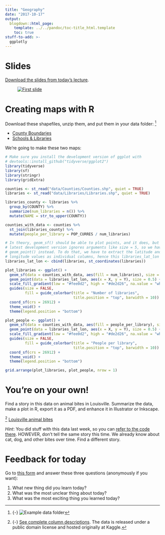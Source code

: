 ```yaml
---
title: "Geography"
date: "2017-10-17"
output:
  blogdown::html_page:
    template: ../../pandoc/toc-title_html.template
    toc: true
stuff-to-add: >-
  ggplotly
---
```


# Slides

[Download the slides from today's lecture](/slides/MPA-635_2017-10-17.pdf).

<figure>
[![First slide](/images/slides/slides_2017-10-17.png)](/slides/MPA-635_2017-10-17.pdf)
</figure>


# Creating maps with R

Download these shapefiles, unzip them, and put them in your data folder: ^[{-} ![Example data folder](/images/class/data-folder-shapefiles.png)]

- [County Boundaries](https://gis.utah.gov/data/boundaries/citycountystate/)
- [Schools & Libraries](https://gis.utah.gov/data/society/schools-libraries/)

We're going to make these two maps:

```r
# Make sure you install the development version of ggplot with
# devtools::install_github("tidyverse/ggplot2")
library(tidyverse)
library(sf)
library(stringr)
library(gridExtra)

counties <- st_read("data/Counties/Counties.shp", quiet = TRUE)
libraries <- st_read("data/Libraries/Libraries.shp", quiet = TRUE)

libraries_county <- libraries %>%
  group_by(COUNTY) %>%
  summarize(num_libraries = n()) %>%
  mutate(NAME = str_to_upper(COUNTY))

counties_with_data <- counties %>%
  st_join(libraries_county) %>%
  mutate(people_per_library = POP_CURRES / num_libraries)

# In theory, geom_sf() should be able to plot points, and it does, but the
# latest development version ignores arguments like size = 5, so we have to use
# geom_point() instead. To do that, we have to extract the latitude and
# longitude values as individual columns, hence this libraries_lat_lon here
libraries_lat_lon <- cbind(libraries, st_coordinates(libraries))

plot_libraries <- ggplot() +
  geom_sf(data = counties_with_data, aes(fill = num_libraries), size = 0.25) +
  geom_point(data = libraries_lat_lon, aes(x = X, y = Y), size = 0.5) +
  scale_fill_gradient(low = "#fee0d2", high = "#de2d26", na.value = "white") +
  guides(size = FALSE, 
         fill = guide_colorbar(title = "Number of libraries", 
                               title.position = "top", barwidth = 10)) +
  coord_sf(crs = 26912) + 
  theme_void() +
  theme(legend.position = "bottom")

plot_people <- ggplot() +
  geom_sf(data = counties_with_data, aes(fill = people_per_library), size = 0.25) +
  geom_point(data = libraries_lat_lon, aes(x = X, y = Y), size = 0.5) +
  scale_fill_gradient(low = "#fee0d2", high = "#de2d26", na.value = "white") +
  guides(size = FALSE, 
         fill = guide_colorbar(title = "People per library", 
                               title.position = "top", barwidth = 10)) +
  coord_sf(crs = 26912) + 
  theme_void() +
  theme(legend.position = "bottom")

grid.arrange(plot_libraries, plot_people, nrow = 1)
```


# You're on your own!

Find a story in this data on animal bites in Louisville. Summarize the data, make a plot in R, export it as a PDF, and enhance it in Illustrator or Inkscape.

^[{-} [See complete column descriptions](https://www.kaggle.com/rtatman/animal-bites). The data is released under a public domain license and hosted originally at Kaggle.] [<i class="fa fa-download" aria-hidden="true"></i> Louisville animal bites](/data/Health_AnimalBites.csv) 

*Hint*: You did stuff with this data last week, so you can [refer to the code there](/class/06-class/#final-figure). HOWEVER, don't tell the same story this time. We already know about cat, dog, and other bites over time. Find a different story.


# Feedback for today

Go to [this form](https://goo.gl/forms/Oh4qEbiec9YIRX583) and answer these three questions (anonymously if you want):

1. What new thing did you learn today?
2. What was the most unclear thing about today?
3. What was the most exciting thing you learned today?
